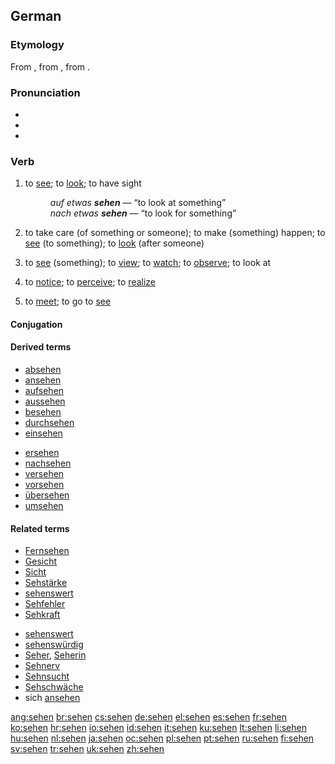 {{also|Sehen}}
==German==

===Etymology===
From {{etyl|goh|de}} {{term|sehan|lang=goh}}, from {{proto|Germanic|sehwanan|lang=de}}, from {{proto|Indo-European|sekʷ-|to see|lang=de}}.

===Pronunciation===
* {{IPA|/ˈzeːən/|lang=de}}
* {{audio|De-at-sehen.ogg|audio (Austria)}}
* {{homophones|Seen}}

===Verb===
{{de-verb-strong|sieht|sah|gesehen}}

# {{intransitive}} to [[see]]; to [[look]]; to have sight
#: ''auf etwas '''sehen''''' — “to look at something”
#: ''nach etwas '''sehen''''' — “to look for something”
# {{intransitive|with “[[nach]] ...”|lang=de}} to take care (of something or someone); to make (something) happen; to [[see]] (to something); to [[look]] (after someone)
# {{transitive}} to [[see]] (something); to [[view]]; to [[watch]]; to [[observe]]; to look at
# {{transitive}} to [[notice]]; to [[perceive]]; to [[realize]]
# {{reflexive|_|with a plural subject|or|transitive}} to [[meet]]; to go to [[see]]

====Conjugation====
{{de-conj-strong|seh|sah|gesehen|h||sieh|säh|a}}

====Derived terms====
{{rel-top|Derived terms}}
*[[absehen]]
*[[ansehen]]
*[[aufsehen]]
*[[aussehen]]
*[[besehen]]
*[[durchsehen]]
*[[einsehen]]
{{rel-mid}}
*[[ersehen]]
*[[nachsehen]]
*[[versehen]]
*[[vorsehen]]
*[[übersehen]]
*[[umsehen]]
{{rel-bottom}}

====Related terms====
{{rel-top}}
* [[Fernsehen]]
* [[Gesicht]]
* [[Sicht]]
* [[Sehstärke]]
* [[sehenswert]]
* [[Sehfehler]]
* [[Sehkraft]]
{{rel-mid}}
* [[sehenswert]]
* [[sehenswürdig]]
* [[Seher]], [[Seherin]]
* [[Sehnerv]]
* [[Sehnsucht]]
* [[Sehschwäche]]
* sich [[ansehen]]
{{rel-bottom}}

[[ang:sehen]]
[[br:sehen]]
[[cs:sehen]]
[[de:sehen]]
[[el:sehen]]
[[es:sehen]]
[[fr:sehen]]
[[ko:sehen]]
[[hr:sehen]]
[[io:sehen]]
[[id:sehen]]
[[it:sehen]]
[[ku:sehen]]
[[lt:sehen]]
[[li:sehen]]
[[hu:sehen]]
[[nl:sehen]]
[[ja:sehen]]
[[oc:sehen]]
[[pl:sehen]]
[[pt:sehen]]
[[ru:sehen]]
[[fi:sehen]]
[[sv:sehen]]
[[tr:sehen]]
[[uk:sehen]]
[[zh:sehen]]